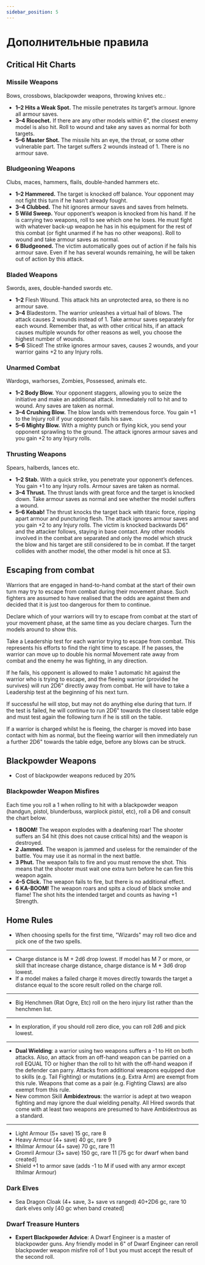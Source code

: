 ```yaml
---
sidebar_position: 5
---
```



# Дополнительные правила

## Critical Hit Charts

### Missile Weapons

Bows, crossbows, blackpowder weapons, throwing knives etc.:

- **1–2 Hits a Weak Spot.** The missile penetrates its
target’s armour. Ignore all armour saves.
- **3–4 Ricochet.** If there are any other models within
6", the closest enemy model is also hit. Roll to
wound and take any saves as normal for both
targets.
- **5–6 Master Shot.** The missile hits an eye, the
throat, or some other vulnerable part. The
target suffers 2 wounds instead of 1. There is
no armour save.

### Bludgeoning Weapons

Clubs, maces, hammers, flails, double-handed hammers etc.

- **1–2 Hammered.** The target is knocked off
balance. Your opponent may not fight this
turn if he hasn’t already fought.
- **3–4 Clubbed.** The hit ignores armour saves and
saves from helmets.
- **5 Wild Sweep.** Your opponent’s weapon is
knocked from his hand. If he is carrying two
weapons, roll to see which one he loses. He
must fight with whatever back-up weapon he
has in his equipment for the rest of this
combat (or fight unarmed if he has no other
weapons). Roll to wound and take armour
saves as normal.
- **6 Bludgeoned.** The victim automatically goes
out of action if he fails his armour
save. Even if he has several wounds
remaining, he will be taken out of
action by this attack.

### Bladed Weapons

Swords, axes, double-handed swords etc.

- **1–2** Flesh Wound. This attack hits an unprotected
area, so there is no armour save.
- **3–4** Bladestorm. The warrior unleashes a virtual
hail of blows. The attack causes 2 wounds
instead of 1. Take armour saves separately for
each wound. Remember that, as with other
critical hits, if an attack causes multiple
wounds for other reasons as well, you choose
the highest number of wounds.
- **5–6** Sliced! The strike ignores armour
saves, causes 2 wounds, and your
warrior gains +2 to any Injury rolls.

### Unarmed Combat

Wardogs, warhorses, Zombies, Possessed, animals etc.

- **1–2 Body Blow.** Your opponent staggers, allowing
you to seize the initiative and make an
additional attack. Immediately roll to hit and
to wound. Any saves are taken as normal.
- **3–4 Crushing Blow.** The blow lands with
tremendous force. You gain +1 to the Injury
roll if your opponent fails his save.
- **5–6 Mighty Blow.** With a mighty punch or flying
kick, you send your opponent sprawling to
the ground. The attack ignores armour saves
and you gain +2 to any Injury rolls.

### Thrusting Weapons

Spears, halberds, lances etc.

- **1–2 Stab.** With a quick strike, you penetrate your
opponent’s defences. You gain +1 to any
Injury rolls. Armour saves are taken as normal.
- **3–4 Thrust.** The thrust lands with great force and
the target is knocked down. Take armour
saves as normal and see whether the model
suffers a wound.
- **5–6 Kebab!** The thrust knocks the target back with
titanic force, ripping apart armour and
puncturing flesh. The attack ignores armour
saves and you gain +2 to any Injury rolls. The
victim is knocked backwards D6" and the
attacker follows, staying in base contact. Any
other models involved in the combat are
separated and only the model which struck
the blow and his target are still considered
to be in combat. If the target collides with
another model, the other model is hit once
at S3.

## Escaping from combat

Warriors that are engaged in hand-to-hand combat at
the start of their own turn may try to escape from
combat during their movement phase. Such fighters
are assumed to have realised that the odds are against
them and decided that it is just too dangerous for
them to continue.

Declare which of your warriors will try to escape from
combat at the start of your movement phase, at the
same time as you declare charges. Turn the models
around to show this.

Take a Leadership test for each warrior trying to
escape from combat. This represents his efforts to
find the right time to escape. If he passes, the warrior
can move up to double his normal Movement rate
away from combat and the enemy he was fighting, in
any direction.

If he fails, his opponent is allowed to make 1
automatic hit against the warrior who is trying to
escape, and the fleeing warrior (provided he survives)
will run 2D6" directly away from combat. He will have
to take a Leadership test at the beginning of his next
turn.

If successful he will stop, but may not do anything
else during that turn. If the test is failed, he will
continue to run 2D6" towards the closest table edge
and must test again the following turn if he is still on
the table.

If a warrior is charged whilst he is fleeing, the
charger is moved into base contact with
him as normal, but the fleeing warrior
will then immediately run a
further 2D6"
towards the table
edge, before any
blows can be
struck.

## Blackpowder Weapons

- Cost of blackpowder weapons reduced by 20%

### Blackpowder Weapon Misfires

Each time you roll a 1 when rolling to hit with a blackpowder weapon (handgun, pistol, blunderbuss, warplock pistol, etc), roll a D6 and consult the chart below.

- **1 BOOM!** The weapon explodes with a
deafening roar! The shooter suffers an S4 hit
(this does not cause critical hits) and the
weapon is destroyed.
- **2 Jammed.** The weapon is jammed and useless
for the remainder of the battle. You may use
it as normal in the next battle.
- **3 Phut.** The weapon fails to fire and you must
remove the shot. This means that the shooter
must wait one extra turn before he can fire
this weapon again.
- **4–5 Click.** The weapon fails to fire, but there is
no additional effect.
- **6 KA-BOOM!** The weapon roars and spits a
cloud of black smoke and flame! The shot
hits the intended target and counts as having
+1 Strength.

## Home Rules


- When choosing spells for the first time, "Wizards" may roll two dice and pick one of the two spells.

<hr/>

- Charge distance is M + 2d6 drop lowest. If model has M 7 or more, or skill that increase charge distance, charge distance is M + 3d6 drop lowest.
- If a model makes a failed charge it moves directly towards the target a distance equal to the score result rolled on the charge roll.

<hr/>

- Big Henchmen (Rat Ogre, Etc) roll on the hero injury list rather than the henchmen list.

<hr/>

- In exploration, if you should roll zero dice, you can roll 2d6 and pick lowest.

<hr/>

- **Dual Wielding**: a warrior using two weapons suffers a -1 to Hit on both attacks. Also, an attack from an off-hand weapon can be parried on a roll EQUAL TO or higher than the roll to hit with the off-hand weapon if the defender can parry. Attacks from additional weapons equipped due to skills (e.g. Tail Fighting) or mutations (e.g. Extra Arm) are exempt from this rule. Weapons that come as a pair (e.g. Fighting Claws) are also exempt from this rule.
- New common Skill **Ambidextrous**: the warrior is adept at two weapon fighting and may ignore the dual wielding penalty. All Hired swords that come with at least two weapons are presumed to have Ambidextrous as a standard.

<hr/>

- Light Armour (5+ save) 15 gc, rare 8
- Heavy Armour (4+ save) 40 gc, rare 9
- Ithilmar Armour (4+ save) 70 gc, rare 11
- Gromril Armour (3+ save) 150 gc, rare 11 [75 gc for dwarf when band created]
- Shield +1 to armor save (adds -1 to M if used with any armor except Ithilmar Armour)

### Dark Elves

- Sea Dragon Cloak (4+ save, 3+ save vs ranged) 40+2D6 gc, rare 10 dark elves only [40 gc when band created]

### Dwarf Treasure Hunters

- **Expert Blackpowder Advice**: A Dwarf Engineer is a master of blackpowder guns. Any friendly model in 6" of Dwarf Engineer can reroll blackpowder weapon misfire roll of 1 but you must accept the result of the second roll.
